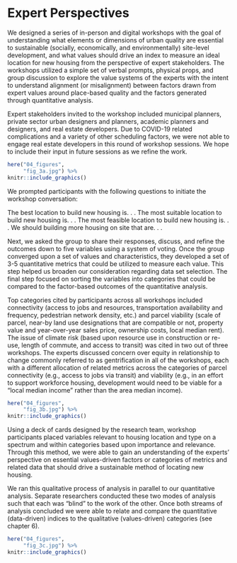 # Expert Perspectives

We designed a series of in-person and digital workshops with the goal of understanding what elements or dimensions of urban quality are essential to sustainable (socially, economically, and environmentally) site-level development, and what values should drive an index to measure an ideal location for new housing from the perspective of expert stakeholders. The workshops utilized a simple set of verbal prompts, physical props, and group discussion to explore the value systems of the experts with the intent to understand alignment (or misalignment) between factors drawn from expert values around place-based quality and the factors generated through quantitative analysis.

Expert stakeholders invited to the workshop included municipal planners, private sector urban designers and planners, academic planners and designers, and real estate developers. Due to COVID-19 related complications and a variety of other scheduling factors, we were not able to engage real estate developers in this round of workshop sessions. We hope to include their input in future sessions as we refine the work.

```r
here("04_figures",
     "fig_3a.jpg") %>%
knitr::include_graphics()
```

We prompted participants with the following questions to initiate the workshop conversation:

The best location to build new housing is. . .
The most suitable location to build new housing is. . .
The most feasible location to build new housing is. . .
We should building more housing on site that are. . .

Next, we asked the group to share their responses, discuss, and refine the outcomes down to five variables using a system of voting. Once the group converged upon a set of values and characteristics, they developed a set of 3-5 quantitative metrics that could be utilized to measure each value. This step helped us broaden our consideration regarding data set selection. The final step focused on sorting the variables into categories that could be compared to the factor-based outcomes of the quantitative analysis. 

Top categories cited by participants across all workshops included connectivity (access to jobs and resources, transportation availability and frequency, pedestrian network density, etc.) and parcel viability (scale of parcel, near-by land use designations that are compatible or not, property value and year-over-year sales price, ownership costs, local median rent). The issue of climate risk (based upon resource use in construction or re-use, length of commute, and access to transit) was cited in two out of three workshops. The experts discussed concern over equity in relationship to change commonly referred to as gentrification in all of the workshops, each with a different allocation of related metrics across the categories of parcel connectivity (e.g., access to jobs via transit) and viability (e.g., in an effort to support workforce housing, development would need to be viable for a “local median income” rather than the area median income).

```r
here("04_figures",
     "fig_3b.jpg") %>%
knitr::include_graphics()
```

Using a deck of cards designed by the research team, workshop participants placed variables relevant to housing location and type on a spectrum and within categories based upon importance and relevance. Through this method, we were able to gain an understanding of the experts’ perspective on essential values-driven factors or categories of metrics and related data that should drive a sustainable method of locating new housing. 

We ran this qualitative process of analysis in parallel to our quantitative analysis. Separate researchers conducted these two modes of analysis such that each was “blind” to the work of the other. Once both streams of analysis concluded we were able to relate and compare the quantitative (data-driven) indices to the qualitative (values-driven) categories (see chapter 6). 

```r
here("04_figures",
     "fig_3c.jpg") %>%
knitr::include_graphics()
```
